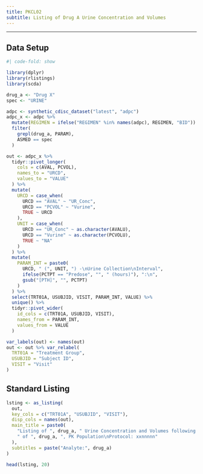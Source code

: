 ```yaml
---
title: PKCL02
subtitle: Listing of Drug A Urine Concentration and Volumes
---
```


------------------------------------------------------------------------

::: panel-tabset
## Data Setup

```r
#| code-fold: show

library(dplyr)
library(rlistings)
library(scda)

drug_a <- "Drug X"
spec <- "URINE"

adpc <- synthetic_cdisc_dataset("latest", "adpc")
adpc_x <- adpc %>%
  mutate(REGIMEN = ifelse("REGIMEN" %in% names(adpc), REGIMEN, "BID")) %>%
  filter(
    grepl(drug_a, PARAM),
    ASMED == spec
  )

out <- adpc_x %>%
  tidyr::pivot_longer(
    cols = c(AVAL, PCVOL),
    names_to = "URCD",
    values_to = "VALUE"
  ) %>%
  mutate(
    URCD = case_when(
      URCD == "AVAL" ~ "UR_Conc",
      URCD == "PCVOL" ~ "Vurine",
      TRUE ~ URCD
    ),
    UNIT = case_when(
      URCD == "UR_Conc" ~ as.character(AVALU),
      URCD == "Vurine" ~ as.character(PCVOLU),
      TRUE ~ "NA"
    )
  ) %>%
  mutate(
    PARAM_INT = paste0(
      URCD, " (", UNIT, ") -\nUrine Collection\nInterval",
      ifelse(PCTPT == "Predose", "", " (hours)"), ":\n",
      gsub("[PTH]", "", PCTPT)
    )
  ) %>%
  select(TRT01A, USUBJID, VISIT, PARAM_INT, VALUE) %>%
  unique() %>%
  tidyr::pivot_wider(
    id_cols = c(TRT01A, USUBJID, VISIT),
    names_from = PARAM_INT,
    values_from = VALUE
  )

var_labels(out) <- names(out)
out <- out %>% var_relabel(
  TRT01A = "Treatment Group",
  USUBJID = "Subject ID",
  VISIT = "Visit"
)
```

## Standard Listing

```r
lsting <- as_listing(
  out,
  key_cols = c("TRT01A", "USUBJID", "VISIT"),
  disp_cols = names(out),
  main_title = paste0(
    "Listing of ", drug_a, " Urine Concentration and Volumes following ", unique(adpc_x$REGIMEN)[1],
    " of ", drug_a, ", PK Population\nProtocol: xxnnnnn"
  ),
  subtitles = paste("Analyte:", drug_a)
)

head(lsting, 20)
```
:::
